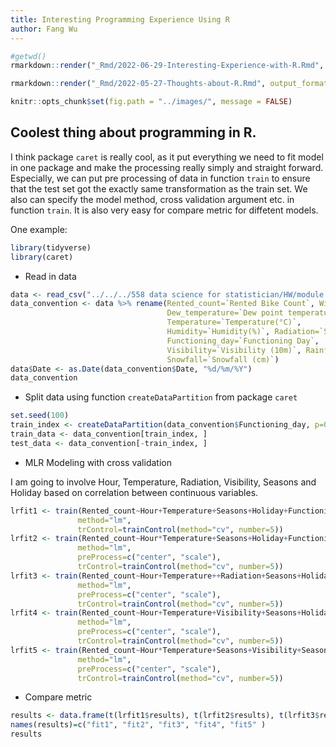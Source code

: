 ```yaml
---
title: Interesting Programming Experience Using R
author: Fang Wu
---
```


```r
#getwd()
rmarkdown::render("_Rmd/2022-06-29-Interesting-Experience-with-R.Rmd", output_dir =  "_posts/", output_format = "github_document", output_options = list(html_preview=FALSE))
```

```r
rmarkdown::render("_Rmd/2022-05-27-Thoughts-about-R.Rmd", output_format="github_document", output_dir = "/NCSU/Git/Fang2403_io/_posts/", output_options = list(html_preview = FALSE))
```

```r
knitr::opts_chunk$set(fig.path = "../images/", message = FALSE)
```

## Coolest thing about programming in R.

I think package `caret` is really cool, as it put everything we need to fit model in one package and make the processing really simply and straight forward. Especially, we can put pre processing of data in function `train` to ensure that the test set got the exactly same transformation as the train set. We also can specify the model method, cross validation argument etc. in function `train`. It is also very easy for compare metric for diffetent models.

One example:

```r
library(tidyverse)
library(caret)
```
* Read in data
 
```r
data <- read_csv("../../../558 data science for statistician/HW/module 8/SeoulBikeData.csv", col_names=TRUE, locale=locale(encoding="latin1")) 
data_convention <- data %>% rename(Rented_count=`Rented Bike Count`, Wind_speed=`Wind speed (m/s)`,
                                   Dew_temperature=`Dew point temperature(°C)`,
                                   Temperature=`Temperature(°C)`,
                                   Humidity=`Humidity(%)`, Radiation=`Solar Radiation (MJ/m2)`,
                                   Functioning_day=`Functioning Day`,
                                   Visibility=`Visibility (10m)`, Rainfall=`Rainfall(mm)`,
                                   Snowfall=`Snowfall (cm)`)
data$Date <- as.Date(data_convention$Date, "%d/%m/%Y")
data_convention
```

* Split data using function `createDataPartition` from package `caret`

```r
set.seed(100)
train_index <- createDataPartition(data_convention$Functioning_day, p=0.75, list=FALSE)
train_data <- data_convention[train_index, ]
test_data <- data_convention[-train_index, ]
```

* MLR Modeling with cross validation

I am going to involve Hour, Temperature, Radiation, Visibility, Seasons and Holiday based on correlation between continuous variables. 

```r
lrfit1 <- train(Rented_count~Hour+Temperature+Seasons+Holiday+Functioning_day, data=train_data,
               method="lm",
               trControl=trainControl(method="cv", number=5))
lrfit2 <- train(Rented_count~Hour*Temperature+Seasons+Holiday+Functioning_day, data=train_data,
               method="lm",
               preProcess=c("center", "scale"),
               trControl=trainControl(method="cv", number=5))
lrfit3 <- train(Rented_count~Hour+Temperature++Radiation+Seasons+Holiday+Functioning_day, data=train_data,
               method="lm",
               preProcess=c("center", "scale"),
               trControl=trainControl(method="cv", number=5))
lrfit4 <- train(Rented_count~Hour+Temperature+Visibility+Seasons+Holiday+Functioning_day, data=train_data,
               method="lm",
               preProcess=c("center", "scale"),
               trControl=trainControl(method="cv", number=5))
lrfit5 <- train(Rented_count~Hour*Temperature+Seasons+Visibility+Seasons+Holiday+Functioning_day, data=train_data,
               method="lm",
               preProcess=c("center", "scale"),
               trControl=trainControl(method="cv", number=5))
```

* Compare metric

```r
results <- data.frame(t(lrfit1$results), t(lrfit2$results), t(lrfit3$results), t(lrfit4$results), t(lrfit5$results))
names(results)=c("fit1", "fit2", "fit3", "fit4", "fit5" )
results
```